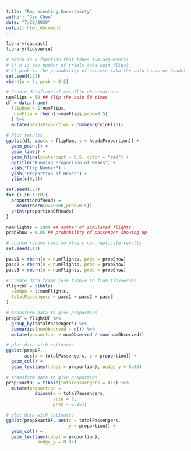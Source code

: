 ```yaml
---
title: "Representing Uncertainty"
author: "Jin Chen"
date: "7/28/2020"
output: html_document
---
```


```r
library(causact)
library(tidyverse)

# rbern is a function that takes two arguments:
# 1) n is the number of trials (aka coin flips)
# 2) prob is the probability of success (aka the coin lands on heads)
set.seed(123)
rbern(n = 7, prob = 0.5)
```

```r
# Create dataframe of coinflip observations
numFlips = 50 ## flip the coin 50 times
df = data.frame(
  flipNum = 1:numFlips,
  coinFlip = rbern(n=numFlips,prob=0.5)
  ) %>%
  mutate(headsProportion = cummean(coinFlip))
  
# Plot results
ggplot(df, aes(x = flipNum, y = headsProportion)) + 
  geom_point() +
  geom_line() + 
  geom_hline(yintercept = 0.5, color = "red") +
  ggtitle("Running Proportion of Heads") +
  xlab("Flip Number") + 
  ylab("Proportion of Heads") +
  ylim(c(0,1))

set.seed(123)
for (i in 1:10){
  proportionOfHeads = 
    mean(rbern(n=10000,prob=0.5))
  print(proportionOfHeads)
}
```

```r
numFlights = 1000 ## number of simulated flights
probShow = 0.85 ## probability of passenger showing up

# choose random seed so others can replicate results
set.seed(111) 

pass1 = rbern(n = numFlights, prob = probShow)
pass2 = rbern(n = numFlights, prob = probShow)
pass3 = rbern(n = numFlights, prob = probShow)

# create data frame (use tibble to from tidyverse) 
flightDF = tibble(
  simNum = 1:numFlights,
  totalPassengers = pass1 + pass2 + pass3
)

# transform data to give proportion
propDF = flightDF %>% 
  group_by(totalPassengers) %>% 
  summarize(numObserved = n()) %>%
  mutate(proportion = numObserved / sum(numObserved))

# plot data with estimates
ggplot(propDF, 
       aes(x = totalPassengers, y = proportion)) +
  geom_col() +
  geom_text(aes(label = proportion), nudge_y = 0.03)
```

```r
# transform data to give proportion
propExactDF = tibble(totalPassengers = 0:3) %>%
  mutate(proportion = 
           dbinom(x = totalPassengers,
                  size = 3,
                  prob = 0.85))

# plot data with estimates
ggplot(propExactDF, aes(x = totalPassengers, 
                        y = proportion)) +
  geom_col() +
  geom_text(aes(label = proportion), 
            nudge_y = 0.03)


```

